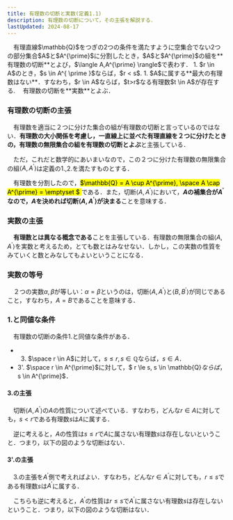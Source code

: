 ```yaml
---
title: 有理数の切断と実数(定義1.1)
description: 有理数の切断について，その主張を解説する．
lastUpdated: 2024-08-17
---
```



<Card title="定義1.0 (有理数の切断)">
　有理直線$\mathbb{Q}$をつぎの2つの条件を満たすように空集合でない2つの部分集合$A$と$A^{\prime}$に分割したとき，$A$と$A^{\prime}$の組を**有理数の切断**とよび，$\langle A,A^{\prime} \rangle$で表わす．
1. $r \in A$のとき，$s \in A^{ \prime }$ならば，$r < s$.
    <ImageWithCaption
        src={image_01}
        alt="1.の図的表現"
        width="420"
        height="210"
        figcaption="1.の図的表現"
    />
1. $A$に属する**最大の有理数はない**．すなわち，$r \in A$ならば，$t>r$なる有理数$t \in A$が存在する.
    <ImageWithCaption
        src={image_02}
        alt="2.の図的表現"
        width="420"
        height="210" 
        figcaption="2.の図的表現" 
    />
</Card>

<Card title="定義1.1（実数）">
　有理数の切断を**実数**とよぶ．
</Card>

### 有理数の切断の主張
　有理数を適当に２つに分けた集合の組が有理数の切断と言っているのではない．**有理数の大小関係を考慮し，一直線上に並べた有理直線を２つに分けたときの，有理数の無限集合の組を有理数の切断とよぶ**と主張している．

　ただ，これだと数学的にあいまいなので，この２つに分けた有理数の無限集合の組$\langle A, A^{\prime} \rangle$は定義の1.,2.を満たすものとする．

　有理数を分割したので，<mark>$\mathbb{Q} = A \cup A^{\prime}, \space A \cap A^{\prime} = \emptyset $ </mark>である．また，切断$\langle A, A^{\prime} \rangle$において，**$A$の補集合が$A^{\prime}$なので，$A$を決めれば切断$\langle A, A^{\prime} \rangle$が決まる**ことを意味する．

### 実数の主張
　**有理数とは異なる概念である**ことを主張している．有理数の無限集合の組$\langle A, A^{\prime} \rangle$を実数と考えるため，とても数とはみなせない．しかし，この実数の性質をみていくと数とみなしてもよいということになる．

### 実数の等号
　２つの実数$\alpha, \beta$が等しい：$\alpha = \beta$というのは，切断$\langle A, A^{\prime} \rangle \text{と} \langle B, B^{\prime} \rangle$が同じであること，すなわち，$A = B$であることを意味する．

### 1.と同値な条件
　有理数の切断の条件1.と同値な条件がある．
- 3. $\space r \in A$に対して，$s \le r, s \in \mathbb{Q}$ならば，$s \in A$．
- 3'. $\space r \in A^{\prime}$に対して，$ r \le s, s \in \mathbb{Q}$ならば，$s \in A^{\prime}$．

#### 3.の主張
　切断$\langle A,A^{\prime} \rangle$の$A$の性質について述べている．すなわち，どんな$r \in A$に対しても，$s < r$である有理数$s$は$A$に属する．

　逆に考えると，$A$の性質は$s \le r$で$A$に属さない有理数$s$は存在しないということ．つまり，以下の図のような切断はない．
    <ImageWithCaption 
        src={image_03}
        alt="3.の図的表現"
        width="420" 
        height="210" 
        figcaption="3.の図的表現" 
    />

#### 3'.の主張
 　3.の主張を$A^{\prime}$側で考えればよい．すなわち，どんな$r \in A^{\prime}$に対しても，$r \le s$である有理数$s$は$A^{\prime}$に属する．

　こちらも逆に考えると，$A^{\prime}$の性質は$r \le s$で$A^{\prime}$に属さない有理数$s$は存在しないということ．つまり，以下の図のような切断はない．
    <ImageWithCaption
        src={image_03_2}
        alt="3'.の図的表現"
        width="420" 
        height="210" 
        figcaption="3'.の図的表現" 
    />

